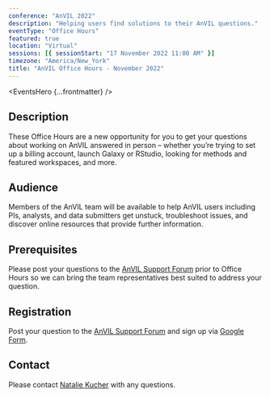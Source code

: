 ```yaml
---
conference: "AnVIL 2022"
description: "Helping users find solutions to their AnVIL questions."
eventType: "Office Hours"
featured: true
location: "Virtual"
sessions: [{ sessionStart: "17 November 2022 11:00 AM" }]
timezone: "America/New_York"
title: "AnVIL Office Hours - November 2022"
---
```


<EventsHero {...frontmatter} />

## Description

These Office Hours are a new opportunity for you to get your questions about working on AnVIL answered in person – whether you’re trying to set up a billing account, launch Galaxy or RStudio, looking for methods and featured workspaces, and more.

## Audience

Members of the AnVIL team will be available to help AnVIL users including PIs, analysts, and data submitters get unstuck, troubleshoot issues, and discover online resources that provide further information.

## Prerequisites

Please post your questions to the [AnVIL Support Forum]({anvilHelpURL}/t/anvil-office-hours-17nov2022-11-am-et/141) prior to Office Hours so we can bring the team representatives best suited to address your question.

## Registration

Post your question to the [AnVIL Support Forum]({anvilHelpURL}/t/anvil-office-hours-17nov2022-11-am-et/141) and sign up via [Google Form](https://forms.gle/BNxeWDD8iBZQ2WGt6).

## Contact

Please contact [Natalie Kucher]({natalieKucher}) with any questions.
